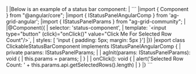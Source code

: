 <framework-specific-section frameworks="angular">
|
|Below is an example of a status bar component:
|
</framework-specific-section>

<framework-specific-section frameworks="angular">
```
|import { Component } from "@angular/core";
|import { IStatusPanelAngularComp } from 'ag-grid-angular';
|import { IStatusPanelParams } from "ag-grid-community";
|
|@Component({
|    selector: 'status-component',
|    template: `&lt;input type="button" (click)="onClick()" value="Click Me For Selected Row Count"/>`,
|    styles: [ 'input { padding: 5px; margin: 5px }']
|})
|export class ClickableStatusBarComponent implements IStatusPanelAngularComp {
|    private params: IStatusPanelParams;
|
|    agInit(params: IStatusPanelParams): void {
|        this.params = params;
|    }
|
|    onClick(): void {
|        alert('Selected Row Count: ' + this.params.api.getSelectedRows().length)
|    }
|}
```
</framework-specific-section>